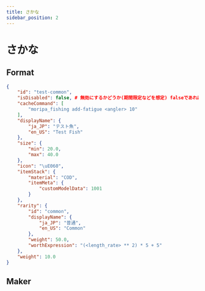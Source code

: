```yaml
---
title: さかな
sidebar_position: 2
---
```



# さかな

## Format

```json title="plugins/MoripaFishing/fish/test-common.json" 
{
    "id": "test-common",
    "isDisabled": false, # 無効にするかどうか(期間限定などを想定) falseであれば普通に釣れる
    "cacheCommand": [
        "moripa_fishing add-fatigue <angler> 10"
    ],
    "displayName": {
        "ja_JP": "テスト魚",
        "en_US": "Test Fish"
    },
    "size": {
        "min": 20.0,
        "max": 40.0
    },
    "icon": "\uE060",
    "itemStack": {
        "material": "COD",
        "itemMeta": {
            "customModelData": 1001
        }
    },
    "rarity": {
        "id": "common",
        "displayName": {
            "ja_JP": "普通",
            "en_US": "Common"
        },
        "weight": 50.0,
        "worthExpression": "(<length_rate> ** 2) * 5 + 5"
    },
    "weight": 10.0
}

```

## Maker

<FishMaker />
